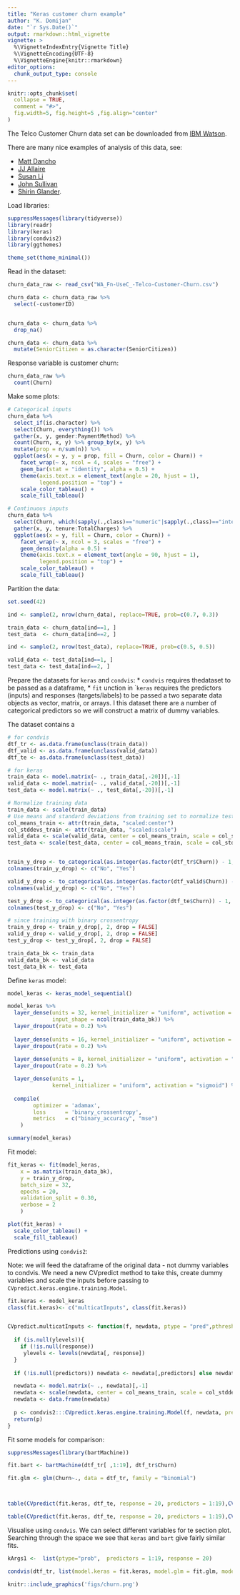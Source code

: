 ```yaml
---
title: "Keras customer churn example"
author: "K. Domijan"
date: "`r Sys.Date()`"
output: rmarkdown::html_vignette
vignette: >
  %\VignetteIndexEntry{Vignette Title}
  %\VignetteEncoding{UTF-8}
  %\VignetteEngine{knitr::rmarkdown}
editor_options: 
  chunk_output_type: console
---
```


```r
knitr::opts_chunk$set(
  collapse = TRUE,
  comment = "#>",
  fig.width=5, fig.height=5 ,fig.align="center"
)
```

The Telco Customer Churn data set can be downloaded from  [IBM Watson](https://www.ibm.com/communities/analytics/watson-analytics-blog/predictive-insights-in-the-telco-customer-churn-data-set/).

There are many nice examples of analysis of this data, see:

* [Matt Dancho](http://www.business-science.io/business/2017/11/28/customer_churn_analysis_keras.html)
* [JJ Allaire](https://github.com/rstudio/keras-customer-churn)
* [Susan Li](https://towardsdatascience.com/predict-customer-churn-with-r-9e62357d47b4)
* [John Sullivan](https://jtsulliv.github.io/churn-eda/)
* [Shirin Glander](https://www.r-bloggers.com/code-for-case-study-customer-churn-with-keras-tensorflow-and-h2o/).

Load libraries:
```r
suppressMessages(library(tidyverse)) 
library(readr)    
library(keras)     
library(condvis2)
library(ggthemes) 

theme_set(theme_minimal())
```

Read in the dataset:
```r
churn_data_raw <- read_csv("WA_Fn-UseC_-Telco-Customer-Churn.csv")

churn_data <- churn_data_raw %>%
  select(-customerID)


churn_data <- churn_data %>%
  drop_na()

churn_data <- churn_data %>%
  mutate(SeniorCitizen = as.character(SeniorCitizen))

```

Response variable is customer churn:

```r
churn_data_raw %>%
  count(Churn)
```

Make some plots:

```r

# Categorical inputs
churn_data %>%
  select_if(is.character) %>%
  select(Churn, everything()) %>%
  gather(x, y, gender:PaymentMethod) %>%
  count(Churn, x, y) %>% group_by(x, y) %>%
  mutate(prop = n/sum(n)) %>%
  ggplot(aes(x = y, y = prop, fill = Churn, color = Churn)) +
    facet_wrap(~ x, ncol = 4, scales = "free") +
    geom_bar(stat = "identity", alpha = 0.5) +
    theme(axis.text.x = element_text(angle = 20, hjust = 1),
          legend.position = "top") +
    scale_color_tableau() +
    scale_fill_tableau()

# Continuous inputs
churn_data %>% 
  select(Churn, which(sapply(.,class)=="numeric"|sapply(.,class)=="integer")) %>%
  gather(x, y, tenure:TotalCharges) %>%
  ggplot(aes(x = y, fill = Churn, color = Churn)) +
    facet_wrap(~ x, ncol = 3, scales = "free") +
    geom_density(alpha = 0.5) +
    theme(axis.text.x = element_text(angle = 90, hjust = 1),
          legend.position = "top") +
    scale_color_tableau() +
    scale_fill_tableau()

```

Partition the data:
```r
set.seed(42)

ind <- sample(2, nrow(churn_data), replace=TRUE, prob=c(0.7, 0.3))

train_data <- churn_data[ind==1, ]
test_data  <- churn_data[ind==2, ]

ind <- sample(2, nrow(test_data), replace=TRUE, prob=c(0.5, 0.5))

valid_data <- test_data[ind==1, ]
test_data <- test_data[ind==2, ]
```

Prepare the datasets for `keras` and `condvis`:
* `condvis` requires thedataset to be passed as a dataframe,
* `fit` unction in ``keras` requires the predictors (inputs) and responses (targets/labels) to be passed a two separate data objects as vector, matrix, or arrays. I this dataset there are a number of categorical predictors so we will construct a matrix of dummy variables. 

The dataset contains a 

```r

# for condvis
dtf_tr <- as.data.frame(unclass(train_data))
dtf_valid <- as.data.frame(unclass(valid_data))
dtf_te <- as.data.frame(unclass(test_data))

# for keras
train_data <- model.matrix(~ ., train_data[,-20])[,-1]
valid_data <- model.matrix(~ ., valid_data[,-20])[,-1]
test_data <- model.matrix(~ ., test_data[,-20])[,-1]

# Normalize training data
train_data <- scale(train_data)
# Use means and standard deviations from training set to normalize test set
col_means_train <- attr(train_data, "scaled:center")
col_stddevs_train <- attr(train_data, "scaled:scale")
valid_data <- scale(valid_data, center = col_means_train, scale = col_stddevs_train)
test_data <- scale(test_data, center = col_means_train, scale = col_stddevs_train)


train_y_drop <- to_categorical(as.integer(as.factor(dtf_tr$Churn)) - 1, 2)
colnames(train_y_drop) <- c("No", "Yes")

valid_y_drop <- to_categorical(as.integer(as.factor(dtf_valid$Churn)) - 1, 2)
colnames(valid_y_drop) <- c("No", "Yes")

test_y_drop <- to_categorical(as.integer(as.factor(dtf_te$Churn)) - 1, 2)
colnames(test_y_drop) <- c("No", "Yes")

# since training with binary crossentropy
train_y_drop <- train_y_drop[, 2, drop = FALSE]
valid_y_drop <- valid_y_drop[, 2, drop = FALSE]
test_y_drop <- test_y_drop[, 2, drop = FALSE]

train_data_bk <- train_data
valid_data_bk <- valid_data
test_data_bk <- test_data
```

Define `keras` model:
```r
model_keras <- keras_model_sequential()

model_keras %>% 
  layer_dense(units = 32, kernel_initializer = "uniform", activation = "relu", 
              input_shape = ncol(train_data_bk)) %>% 
  layer_dropout(rate = 0.2) %>%
  
  layer_dense(units = 16, kernel_initializer = "uniform", activation = "relu") %>% 
  layer_dropout(rate = 0.2) %>%
  
  layer_dense(units = 8, kernel_initializer = "uniform", activation = "relu") %>% 
  layer_dropout(rate = 0.2) %>%

  layer_dense(units = 1,
              kernel_initializer = "uniform", activation = "sigmoid") %>%
  
  compile(
        optimizer = 'adamax',
        loss      = 'binary_crossentropy',
        metrics   = c("binary_accuracy", "mse")
    )

summary(model_keras)

```

Fit model:

```r
fit_keras <- fit(model_keras, 
    x = as.matrix(train_data_bk), 
    y = train_y_drop,
    batch_size = 32, 
    epochs = 20,
    validation_split = 0.30,
    verbose = 2
    )

plot(fit_keras) +
  scale_color_tableau() +
  scale_fill_tableau()


```


Predictions using `condvis2`:

Note: we will feed the dataframe of the original data - not dummy variables to condvis. We need a new CVpredict method to take this, create dummy variables and scale the inputs before passing to `CVpredict.keras.engine.training.Model`. 

```r

fit.keras <- model_keras
class(fit.keras)<- c("multicatInputs", class(fit.keras))


CVpredict.multicatInputs <- function(f, newdata, ptype = "pred",pthreshold = NULL,response = NULL, predictors=NULL, ylevels = NULL,...){
  
  if (is.null(ylevels)){
    if (!is.null(response))
     ylevels <- levels(newdata[, response])
  }
  
  if (!is.null(predictors)) newdata <- newdata[,predictors] else newdata <- newdata

  newdata <- model.matrix(~ ., newdata)[,-1]
  newdata <- scale(newdata, center = col_means_train, scale = col_stddevs_train)
  newdata <- data.frame(newdata)
 
  p <- condvis2:::CVpredict.keras.engine.training.Model(f, newdata, predictors = 1:ncol(newdata), response = response, ptype = ptype, pthreshold = pthreshold, ylevels = ylevels)
  return(p)
}

```


Fit some models for comparison:
```r
suppressMessages(library(bartMachine))

fit.bart <- bartMachine(dtf_tr[ ,1:19], dtf_tr$Churn)

fit.glm <- glm(Churn~., data = dtf_tr, family = "binomial")



table(CVpredict(fit.keras, dtf_te, response = 20, predictors = 1:19),CVpredict(fit.glm, dtf_te))

table(CVpredict(fit.keras, dtf_te, response = 20, predictors = 1:19),CVpredict(fit.bart, dtf_te))


```

Visualise using `condvis`. We can select different variables for te section plot. Searching through the space we see that  `keras` and `bart` give fairly similar fits. 


```r
kArgs1 <-  list(ptype="prob",  predictors = 1:19, response = 20)

condvis(dtf_tr, list(model.keras = fit.keras, model.glm = fit.glm, model.bart = fit.bart),  response="Churn", predictArgs = list(kArgs1, kArgs1,  kArgs1))

```

```r
knitr::include_graphics('figs/churn.png')
```


<!-- ```{r} -->
<!-- get_roc <- function(labels, scores){ -->
<!--   labels <- labels[order(scores, decreasing=TRUE)] -->
<!--   data.frame(TPR=cumsum(labels)/sum(labels),  -->
<!--              FPR=cumsum(!labels)/sum(!labels)) -->
<!-- } -->

<!-- roc.glm <- get_roc(as.numeric(dtf_te$Churn)-1,CVpredict(fit.glm, dtf_te, ptype = "prob")) -->
<!-- roc.bart <- get_roc(as.numeric(dtf_te$Churn)-1,CVpredict(fit.bart, dtf_te, ptype = "prob")) -->
<!-- roc.keras <- get_roc(as.numeric(dtf_te$Churn)-1,CVpredict(fit.keras, dtf_te, response = 20, predictors = 1:19,ptype = "prob")) -->

<!-- plot(roc.glm$FPR, roc.glm$TPR, xlab = "FPR", ylab = "TPR", col = 0) -->
<!-- lines(roc.glm$FPR, roc.glm$TPR) -->
<!-- lines(roc.bart$FPR, roc.bart$TPR, col = 2) -->
<!-- lines(roc.keras$FPR, roc.keras$TPR, col = 3) -->
<!-- ``` -->



